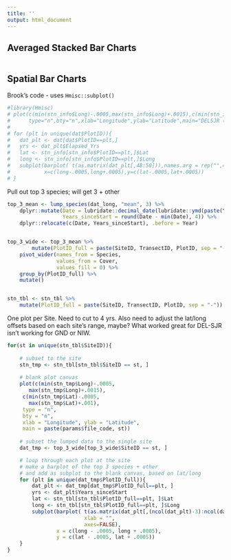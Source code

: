 ```yaml
---
title: ''
output: html_document
---
```


## Averaged Stacked Bar Charts  

```r

```


## Spatial Bar Charts  

Brook's code - uses `Hmisc::subplot()`   

```r
#library(Hmisc)
# plot(c(min(stn_info$Long)-.0005,max(stn_info$Long)+.0015),c(min(stn_info$Lat)-.0005,max(stn_info$Lat)+.001),
#      type="n",bty="n",xlab="Longitude",ylab="Latitude",main="DELSJR (DARK = Spartina, MED = Bare, LIGHT = Other)")
# 
# for (plt in unique(dat$PlotID)){
#   dat_plt <- dat[dat$PlotID==plt,]
#   yrs <- dat_plt$Elapsed_Yrs
#   lat <- stn_info[stn_info$PlotID==plt,]$Lat
#   long <- stn_info[stn_info$PlotID==plt,]$Long
#   subplot(barplot( t(as.matrix(dat_plt[,48:50])),names.arg = rep("",4),xlab = "",axes=FALSE),
#           x=c(long-.0005,long+.0005),y=c(lat-.0005,lat+.0005))
# }

```

Pull out top 3 species; will get 3 + other  

```r
top_3_mean <- lump_species(dat_long, "mean", 3) %>% 
    dplyr::mutate(Date = lubridate::decimal_date(lubridate::ymd(paste(Year, Month, Day, sep = "-"))),
                  Years_sinceStart = round(Date - min(Date), 4)) %>% 
    dplyr::relocate(c(Date, Years_sinceStart), .before = Year)


top_3_wide <- top_3_mean %>% 
        mutate(PlotID_full = paste(SiteID, TransectID, PlotID, sep = "-")) %>% 
    pivot_wider(names_from = Species,
                values_from = Cover,
                values_fill = 0) %>% 
    group_by(PlotID_full) %>% 
    mutate()


stn_tbl <- stn_tbl %>% 
    mutate(PlotID_full = paste(SiteID, TransectID, PlotID, sep = "-"))
```

One plot per Site. Need to cut to 4 yrs. Also need to adjust the lat/long offsets based on each site's range, maybe? What worked great for DEL-SJR isn't working for GND or NIW.  

```r
for(st in unique(stn_tbl$SiteID)){
    
    # subset to the site
    stn_tmp <- stn_tbl[stn_tbl$SiteID == st, ]
    
    # blank plot canvas
    plot(c(min(stn_tmp$Long)-.0005,
       max(stn_tmp$Long)+.0015),
     c(min(stn_tmp$Lat)-.0005,
       max(stn_tmp$Lat)+.001),
     type = "n",
     bty = "n",
     xlab = "Longitude", ylab = "Latitude",
     main = paste(params$file_code, st))
    
    # subset the lumped data to the single site
    dat_tmp <- top_3_wide[top_3_wide$SiteID == st, ]

    # loop through each plot at the site
    # make a barplot of the top 3 species + other
    # and add as subplot to the blank canvas, based on lat/long
    for (plt in unique(dat_tmp$PlotID_full)){
        dat_plt <- dat_tmp[dat_tmp$PlotID_full==plt, ]
        yrs <- dat_plt$Years_sinceStart
        lat <- stn_tbl[stn_tbl$PlotID_full==plt, ]$Lat
        long <- stn_tbl[stn_tbl$PlotID_full==plt, ]$Long
        subplot(barplot( t(as.matrix(dat_plt[,(ncol(dat_plt)-3):ncol(dat_plt)])),  # last 4 columns are the top 3 species + Other
                         xlab = "",
                         axes=FALSE),
                x = c(long - .0005, long + .0005),
                y = c(lat - .0005, lat + .0005))
    }
}
```

